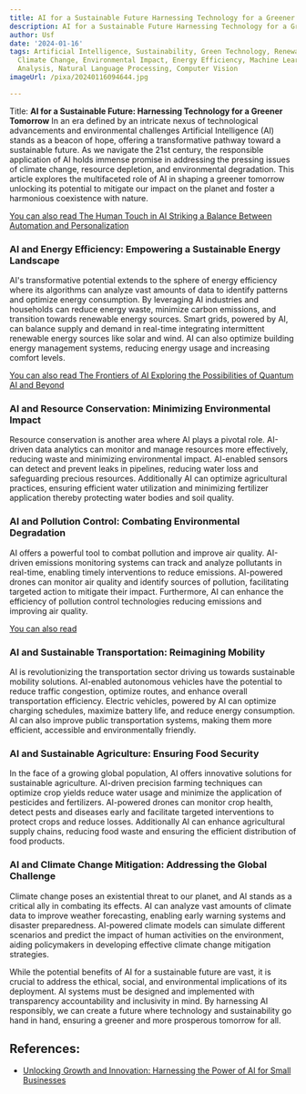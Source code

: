 ```yaml
---
title: AI for a Sustainable Future Harnessing Technology for a Greener Tomorrow
description: AI for a Sustainable Future Harnessing Technology for a Greener Tomorrow
author: Usf
date: '2024-01-16'
tags: Artificial Intelligence, Sustainability, Green Technology, Renewable Energy,
  Climate Change, Environmental Impact, Energy Efficiency, Machine Learning, Data
  Analysis, Natural Language Processing, Computer Vision
imageUrl: /pixa/20240116094644.jpg

---
```

Title: **AI for a Sustainable Future:  Harnessing Technology for a Greener Tomorrow**
In an era defined by an intricate nexus of technological advancements and environmental challenges Artificial Intelligence (AI)  stands as a beacon of hope, offering a transformative pathway toward a  sustainable future. As we navigate the  21st century, the responsible application of AI holds immense promise in addressing the pressing issues of climate change,  resource depletion, and environmental degradation. This article explores the multifaceted role of AI in  shaping a greener tomorrow  unlocking its potential to mitigate our  impact on  the planet and foster a harmonious coexistence  with nature.

[You can also read The Human Touch in AI Striking a Balance Between Automation and  Personalization](The%20Human%20Touch%20in%20AI%20Striking%20a%20Balance%20Between%20Automation%20and%20Personalization)


### AI and Energy Efficiency:  Empowering a  Sustainable Energy Landscape
AI's  transformative potential extends to  the sphere of energy efficiency where its algorithms can analyze vast amounts of data to identify patterns and optimize energy consumption. By leveraging AI industries and households can reduce energy waste, minimize carbon emissions, and transition towards renewable energy sources. Smart grids, powered by AI, can balance  supply and demand in real-time integrating intermittent renewable energy  sources like solar and wind. AI can also optimize building energy management systems, reducing energy  usage and increasing comfort levels.

[You can also read The Frontiers of AI Exploring the  Possibilities of Quantum AI and Beyond](The%20Frontiers%20of%20AI%20Exploring%20the%20Possibilities%20of%20Quantum%20AI%20and%20Beyond)


### AI and Resource Conservation: Minimizing Environmental Impact
Resource conservation is another area where AI plays a pivotal role. AI-driven data analytics can monitor and manage resources more effectively, reducing waste and minimizing environmental impact. AI-enabled  sensors can  detect and prevent leaks in  pipelines, reducing water  loss  and safeguarding  precious resources. Additionally AI can optimize agricultural  practices, ensuring  efficient water utilization and minimizing fertilizer application thereby protecting water bodies and soil quality.

### AI  and  Pollution Control: Combating  Environmental Degradation
AI offers a powerful tool to combat pollution and improve air quality.  AI-driven emissions monitoring systems  can track and analyze pollutants in real-time, enabling timely interventions to reduce emissions. AI-powered drones can  monitor  air quality and identify sources of pollution, facilitating targeted action to mitigate their impact. Furthermore, AI can enhance the efficiency of pollution control technologies reducing emissions and improving  air quality.

[You  can also read ]()


### AI and Sustainable Transportation: Reimagining  Mobility
AI is revolutionizing the transportation sector driving  us  towards sustainable mobility solutions. AI-enabled autonomous vehicles have the potential to reduce traffic congestion,  optimize  routes, and enhance overall transportation efficiency. Electric vehicles, powered  by AI can optimize charging schedules, maximize  battery life, and reduce  energy consumption. AI  can also improve public  transportation systems, making them more  efficient, accessible and environmentally friendly.

### AI and Sustainable  Agriculture: Ensuring Food Security
In the face of a growing global population, AI offers innovative solutions for sustainable agriculture.  AI-driven precision farming  techniques can  optimize crop yields reduce water usage and minimize the application of pesticides and fertilizers. AI-powered drones can monitor crop  health, detect  pests  and diseases early and facilitate targeted interventions to protect crops and reduce losses. Additionally AI can enhance agricultural supply chains, reducing food waste  and ensuring the efficient distribution of food products.

### AI and Climate Change Mitigation: Addressing the  Global Challenge
Climate change poses an existential threat to our planet, and AI stands as  a critical ally in combating its  effects. AI can analyze vast amounts of climate data to improve weather forecasting, enabling early warning systems and disaster preparedness. AI-powered climate models can simulate different scenarios and predict the impact of human activities on the environment, aiding policymakers  in developing effective climate change mitigation strategies.

While the  potential benefits of AI for a sustainable future are vast, it is crucial to address the ethical, social, and environmental implications of  its deployment. AI systems  must be designed and implemented with  transparency accountability and inclusivity in mind. By harnessing AI responsibly, we can create a future where technology and sustainability go hand in hand, ensuring a greener and more prosperous tomorrow  for all.

## References:
- [Unlocking Growth and Innovation: Harnessing the Power of AI for Small Businesses](https://www.linkedin.com/pulse/unlocking-growth-innovation-harnessing-power-ai-small-businesses)
